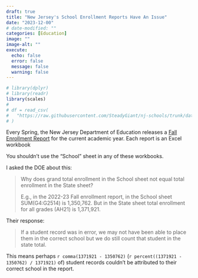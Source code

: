 ```yaml
---
draft: true
title: "New Jersey's School Enrollment Reports Have An Issue"
date: "2023-12-00"
# date-modified: ""
categories: [Education]
image: ""
image-alt: ""
execute:
  echo: false
  error: false
  message: false
  warning: false
---
```


```r
# library(dplyr)
# library(readr)
library(scales)
# 
# df = read_csv(
#   "https://raw.githubusercontent.com/SteadyGiant/nj-schools/trunk/data/clean/enrollment_2012-13_2022-23.csv"
# )
```

Every Spring, the New Jersey Department of Education releases a [Fall Enrollment Report](https://www.nj.gov/education/doedata/enr/) for the current academic year. Each report is an Excel workbook

You shouldn't use the "School" sheet in any of these workbooks.

I asked the DOE about this:

> Why does grand total enrollment in the School sheet not equal total enrollment in the State sheet?
>
> E.g., in the 2022-23 Fall enrollment report, in the School sheet SUM(G4:G2514) is 1,350,762. But in the State sheet total enrollment for all grades (AH21) is 1,371,921.

Their response:

> If a student record was in error, we may not have been able to place them in the correct school but we do still count that student in the state total.

This means perhaps `r comma(1371921 - 1350762)` (`r percent((1371921 - 1350762) / 1371921)` of) student records couldn't be attributed to their correct school in the report.
